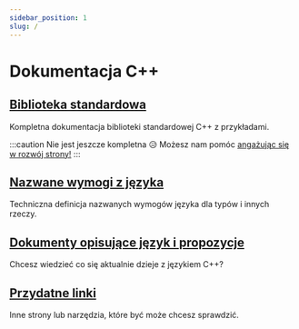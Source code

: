 ```yaml
---
sidebar_position: 1
slug: /
---
```


# Dokumentacja C++


<NotFinished />

## [Biblioteka standardowa](std)

Kompletna dokumentacja biblioteki standardowej C++ z przykładami.

:::caution
Nie jest jeszcze kompletna 😥
Możesz nam pomóc [angażując się w rozwój strony!](https://github.com/Cpp4You/CppLangNet/blob/main/CONTRIBUTING.md)
:::

## [Nazwane wymogi z języka](named_req)

Techniczna definicja nazwanych wymogów języka dla typów i innych rzeczy.

## [Dokumenty opisujące język i propozycje](papers)

Chcesz wiedzieć co się aktualnie dzieje z językiem C++?

## [Przydatne linki](useful_links)

Inne strony lub narzędzia, które być może chcesz sprawdzić.